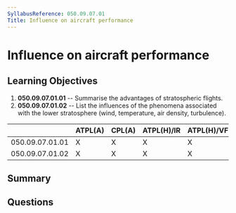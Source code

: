 ```yaml
---
SyllabusReference: 050.09.07.01
Title: Influence on aircraft performance
---
```


# Influence on aircraft performance

## Learning Objectives

1. **050.09.07.01.01** -- Summarise the advantages of stratospheric flights.
2. **050.09.07.01.02** -- List the influences of the phenomena associated with
   the lower stratosphere (wind, temperature, air density, turbulence).

|                 | ATPL(A) | CPL(A) | ATPL(H)/IR | ATPL(H)/VFR | CPL(H) | IR  | CBIR(A) |
| --------------- | ------- | ------ | ---------- | ----------- | ------ | --- | ------- |
| 050.09.07.01.01 | X       | X      | X          | X           | X      |     |         |
| 050.09.07.01.02 | X       | X      | X          | X           | X      |     |         |

## Summary

## Questions
